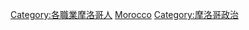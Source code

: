 {{Commonscat|Politicians of Morocco}}

[[Category:各職業摩洛哥人|Category:各職業摩洛哥人]]
[[Category:非洲各国政治人物|Morocco]]
[[Category:摩洛哥政治|Category:摩洛哥政治]]